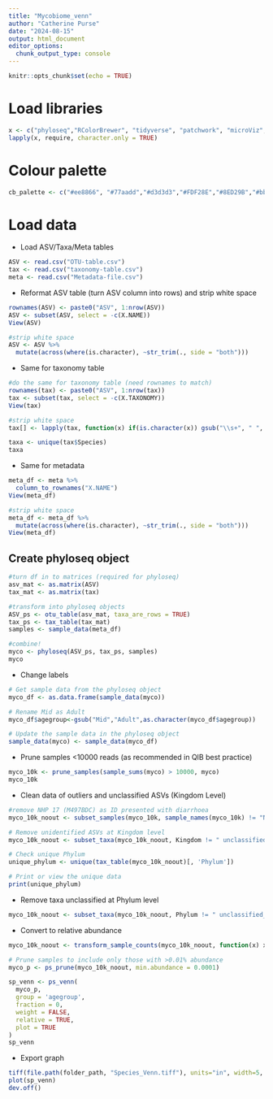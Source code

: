 ---
title: "Mycobiome_venn"
author: "Catherine Purse"
date: "2024-08-15"
output: html_document
editor_options: 
  chunk_output_type: console
---

```{r setup, include=FALSE}
knitr::opts_chunk$set(echo = TRUE)
```

# Load libraries
```{r packages, results='hide'}
x <- c("phyloseq","RColorBrewer", "tidyverse", "patchwork", "microViz", "microbiome", "MicEco", "DatawRappr", "extrafont")
lapply(x, require, character.only = TRUE)
```

# Colour palette
```{r}
cb_palette <- c("#ee8866", "#77aadd","#d3d3d3","#FDF28E","#8ED29B","#bbccee", "#AFC30A","#cc99cc","#C1E49C","#dd7788", "#009E73")
```

# Load data

* Load ASV/Taxa/Meta tables
```{r}
ASV <- read.csv("OTU-table.csv")
tax <- read.csv("taxonomy-table.csv")
meta <- read.csv("Metadata-file.csv")
```

* Reformat ASV table (turn ASV column into rows) and strip white space
```{r}
rownames(ASV) <- paste0("ASV", 1:nrow(ASV))
ASV <- subset(ASV, select = -c(X.NAME))
View(ASV)

#strip white space
ASV <- ASV %>%
  mutate(across(where(is.character), ~str_trim(., side = "both")))
```

* Same for taxonomy table
```{r}
#do the same for taxonomy table (need rownames to match)
rownames(tax) <- paste0("ASV", 1:nrow(tax))
tax <- subset(tax, select = -c(X.TAXONOMY))
View(tax)

#strip white space
tax[] <- lapply(tax, function(x) if(is.character(x)) gsub("\\s+", " ", x))

taxa <- unique(tax$Species)
taxa
```

* Same for metadata
```{r}
meta_df <- meta %>%
  column_to_rownames("X.NAME")
View(meta_df)

#strip white space
meta_df <- meta_df %>%
  mutate(across(where(is.character), ~str_trim(., side = "both")))
View(meta_df)
```

## Create phyloseq object
```{r}
#turn df in to matrices (required for phyloseq)
asv_mat <- as.matrix(ASV)
tax_mat <- as.matrix(tax)

#transform into phyloseq objects
ASV_ps <- otu_table(asv_mat, taxa_are_rows = TRUE)
tax_ps <- tax_table(tax_mat)
samples <- sample_data(meta_df)

#combine!
myco <- phyloseq(ASV_ps, tax_ps, samples)
myco
```

* Change labels
```{r}
# Get sample data from the phyloseq object
myco_df <- as.data.frame(sample_data(myco))

# Rename Mid as Adult
myco_df$agegroup<-gsub("Mid","Adult",as.character(myco_df$agegroup))

# Update the sample data in the phyloseq object
sample_data(myco) <- sample_data(myco_df)
```

* Prune samples <10000 reads (as recommended in QIB best practice)
```{r}
myco_10k <- prune_samples(sample_sums(myco) > 10000, myco)
myco_10k
```

* Clean data of outliers and unclassified ASVs (Kingdom Level)
```{r}
#remove NHP 17 (M497BDC) as ID presented with diarrhoea
myco_10k_noout <- subset_samples(myco_10k, sample_names(myco_10k) != "NHP17Caecum" & sample_names(myco_10k) != "NHP17PC" & sample_names(myco_10k) != "NHP17DC")

# Remove unidentified ASVs at Kingdom level
myco_10k_noout <- subset_taxa(myco_10k_noout, Kingdom != " unclassified_Root ")

# Check unique Phylum
unique_phylum <- unique(tax_table(myco_10k_noout)[, 'Phylum'])

# Print or view the unique data
print(unique_phylum)
```

* Remove taxa unclassified at Phylum level
```{r}
myco_10k_noout <- subset_taxa(myco_10k_noout, Phylum != " unclassified_Fungi " & Phylum != " unidentified ")
```

* Convert to relative abundance
```{r}
myco_10k_noout <- transform_sample_counts(myco_10k_noout, function(x) x/sum(x))

# Prune samples to include only those with >0.01% abundance
myco_p <- ps_prune(myco_10k_noout, min.abundance = 0.0001)
```


```{r}
sp_venn <- ps_venn(
  myco_p,
  group = 'agegroup',
  fraction = 0,
  weight = FALSE,
  relative = TRUE,
  plot = TRUE
)
sp_venn
```

* Export graph
```{r}
tiff(file.path(folder_path, "Species_Venn.tiff"), units="in", width=5, height=5, res=300)
plot(sp_venn)
dev.off()
```